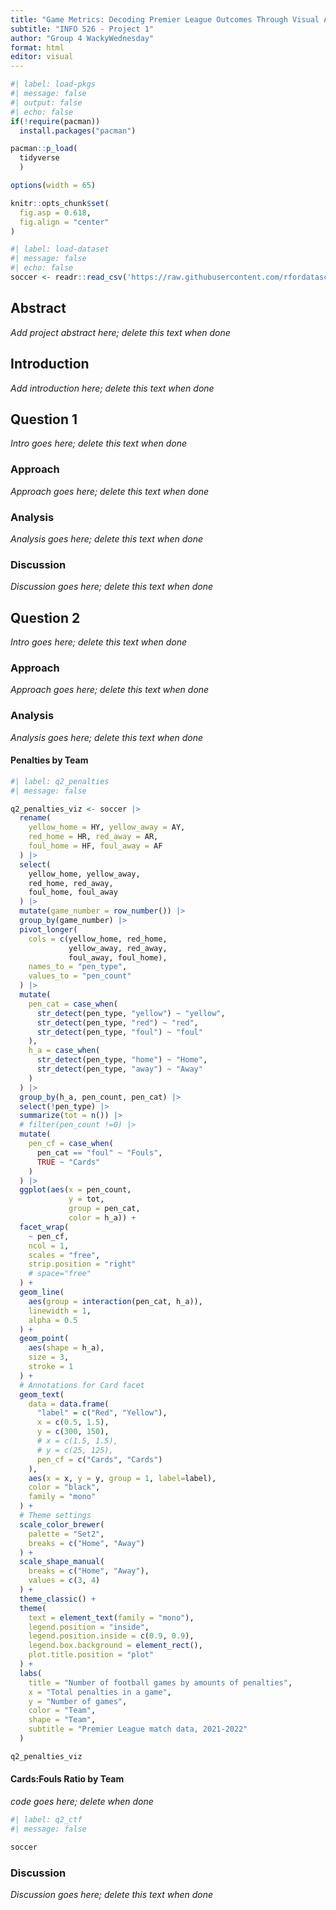 ```yaml
---
title: "Game Metrics: Decoding Premier League Outcomes Through Visual Analysis and Data Exploration"
subtitle: "INFO 526 - Project 1"
author: "Group 4 WackyWednesday"
format: html
editor: visual
---
```


```r
#| label: load-pkgs
#| message: false
#| output: false
#| echo: false
if(!require(pacman))
  install.packages("pacman")

pacman::p_load(
  tidyverse
  )

options(width = 65)

knitr::opts_chunk$set(
  fig.asp = 0.618,
  fig.align = "center"
)
```

```r
#| label: load-dataset
#| message: false
#| echo: false
soccer <- readr::read_csv('https://raw.githubusercontent.com/rfordatascience/tidytuesday/master/data/2023/2023-04-04/soccer21-22.csv')
```

## Abstract

*Add project abstract here; delete this text when done*

## Introduction

*Add introduction here; delete this text when done*

## Question 1

*Intro goes here; delete this text when done*

### Approach

*Approach goes here; delete this text when done*

### Analysis

*Analysis goes here; delete this text when done*

### Discussion

*Discussion goes here; delete this text when done*


## Question 2

*Intro goes here; delete this text when done*

### Approach

*Approach goes here; delete this text when done*

### Analysis

*Analysis goes here; delete this text when done*

#### Penalties by Team

```r
#| label: q2_penalties
#| message: false

q2_penalties_viz <- soccer |> 
  rename(
    yellow_home = HY, yellow_away = AY,
    red_home = HR, red_away = AR,
    foul_home = HF, foul_away = AF
  ) |> 
  select(
    yellow_home, yellow_away,
    red_home, red_away,
    foul_home, foul_away
  ) |> 
  mutate(game_number = row_number()) |> 
  group_by(game_number) |> 
  pivot_longer(
    cols = c(yellow_home, red_home,
             yellow_away, red_away,
             foul_away, foul_home),
    names_to = "pen_type",
    values_to = "pen_count"
  ) |> 
  mutate(
    pen_cat = case_when(
      str_detect(pen_type, "yellow") ~ "yellow",
      str_detect(pen_type, "red") ~ "red",
      str_detect(pen_type, "foul") ~ "foul"
    ),
    h_a = case_when(
      str_detect(pen_type, "home") ~ "Home",
      str_detect(pen_type, "away") ~ "Away"
    )
  ) |>
  group_by(h_a, pen_count, pen_cat) |> 
  select(!pen_type) |> 
  summarize(tot = n()) |> 
  # filter(pen_count !=0) |>
  mutate(
    pen_cf = case_when(
      pen_cat == "foul" ~ "Fouls",
      TRUE ~ "Cards"
    )
  ) |> 
  ggplot(aes(x = pen_count,
             y = tot,
             group = pen_cat,
             color = h_a)) +
  facet_wrap(
    ~ pen_cf,
    ncol = 1,
    scales = "free",
    strip.position = "right"
    # space="free"
  ) +
  geom_line(
    aes(group = interaction(pen_cat, h_a)),
    linewidth = 1,
    alpha = 0.5
  ) +
  geom_point(
    aes(shape = h_a),
    size = 3,
    stroke = 1
  ) +
  # Annotations for Card facet
  geom_text(
    data = data.frame(
      "label" = c("Red", "Yellow"),
      x = c(0.5, 1.5),
      y = c(300, 150),
      # x = c(1.5, 1.5),
      # y = c(25, 125),
      pen_cf = c("Cards", "Cards")
    ),
    aes(x = x, y = y, group = 1, label=label),
    color = "black",
    family = "mono"
  ) +
  # Theme settings
  scale_color_brewer(
    palette = "Set2",
    breaks = c("Home", "Away")
  ) +
  scale_shape_manual(
    breaks = c("Home", "Away"),
    values = c(3, 4)
  ) +
  theme_classic() +
  theme(
    text = element_text(family = "mono"),
    legend.position = "inside",
    legend.position.inside = c(0.9, 0.9),
    legend.box.background = element_rect(),
    plot.title.position = "plot"
  ) +
  labs(
    title = "Number of football games by amounts of penalties",
    x = "Total penalties in a game",
    y = "Number of games",
    color = "Team",
    shape = "Team",
    subtitle = "Premier League match data, 2021-2022"
  )

q2_penalties_viz
```

#### Cards:Fouls Ratio by Team

*code goes here; delete when done*

```r
#| label: q2_ctf
#| message: false

soccer
```


### Discussion

*Discussion goes here; delete this text when done*
